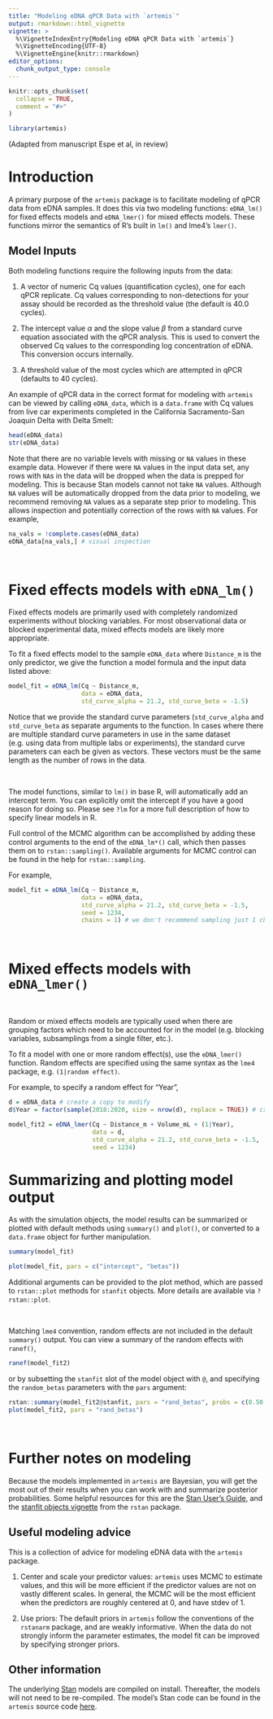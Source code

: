 ```yaml
---
title: "Modeling eDNA qPCR Data with `artemis`"
output: rmarkdown::html_vignette
vignette: >
  %\VignetteIndexEntry{Modeling eDNA qPCR Data with `artemis`}
  %\VignetteEncoding{UTF-8}
  %\VignetteEngine{knitr::rmarkdown}
editor_options: 
  chunk_output_type: console
---
```


```r
knitr::opts_chunk$set(
  collapse = TRUE,
  comment = "#>"
)
```

```r
library(artemis)
```

(Adapted from manuscript Espe et al, in review)

# Introduction

A primary purpose of the `artemis` package is to facilitate modeling of qPCR data from eDNA samples.  It does this via two modeling functions: `eDNA_lm()` for fixed effects models and `eDNA_lmer()` for mixed effects models. These functions mirror the semantics of R's built in `lm()` and lme4's `lmer()`.

## Model Inputs

Both modeling functions require the following inputs from the data:

1. A vector of numeric Cq values (quantification cycles), one for each qPCR replicate. Cq values corresponding to non-detections for your assay should be recorded as the threshold value (the default is 40.0 cycles).

2. The intercept value $\alpha$ and the slope value $\beta$ from a
   standard curve equation associated with the qPCR analysis. This is
   used to convert the observed Cq values to the corresponding log
   concentration of eDNA. This conversion occurs internally.
   
3. A threshold value of the most cycles which are attempted in qPCR (defaults to 40 cycles).

An example of qPCR data in the correct format for modeling with `artemis` can be viewed by calling `eDNA_data`, which is a `data.frame` with Cq values from live car experiments completed in the California Sacramento-San Joaquin Delta with Delta Smelt:

```r
head(eDNA_data)
str(eDNA_data)
```

Note that there are no variable levels with missing or `NA` values in
these example data. However if there were `NA` values in the input
data set, any rows with `NA`s in the data will be dropped when the
data is prepped for modeling.  This is because Stan models cannot not
take `NA` values. Although `NA` values will be automatically dropped
from the data prior to modeling, we recommend removing `NA` values as
a separate step prior to modeling. This allows inspection and
potentially correction of the rows with `NA` values. For example,

```r
na_vals = !complete.cases(eDNA_data)
eDNA_data[na_vals,] # visual inspection
```

<br>

# Fixed effects models with `eDNA_lm()`

Fixed effects models are primarily used with completely randomized
experiments without blocking variables. For most observational data or
blocked experimental data, mixed effects models are likely more
appropriate.

To fit a fixed effects model to the sample `eDNA_data` where `Distance_m` is the only predictor, we give the function a model formula and the input data listed above:

```r

model_fit = eDNA_lm(Cq ~ Distance_m, 
                    data = eDNA_data,
                    std_curve_alpha = 21.2, std_curve_beta = -1.5)

```

Notice that we provide the standard curve parameters
(`std_curve_alpha` and `std_curve_beta` as separate arguments to the
function. In cases where there are multiple standard curve parameters
in use in the same dataset (e.g. using data from multiple labs or
experiments), the standard curve parameters can each be given as
vectors. These vectors must be the same length as the number of rows
in the data. 

<br>

The model functions, similar to `lm()` in base R, will automatically
add an intercept term. You can explicitly omit the intercept if you
have a good reason for doing so. Please see `?lm` for a more full
description of how to specify linear models in R.

Full control of the MCMC algorithm can be accomplished by adding these
control arguments to the end of the `eDNA_lm*()` call, which then
passes them on to `rstan::sampling()`. Available arguments for MCMC
control can be found in the help for `rstan::sampling`.

For example,


```r
model_fit = eDNA_lm(Cq ~ Distance_m, 
                    data = eDNA_data,
                    std_curve_alpha = 21.2, std_curve_beta = -1.5,
                    seed = 1234, 
                    chains = 1) # we don't recommend sampling just 1 chain; the default is 4

```

<br>

# Mixed effects models with `eDNA_lmer()`

<br>

Random or mixed effects models are typically used when there are
grouping factors which need to be accounted for in the model
(e.g. blocking variables, subsamplings from a single filter, etc.). 

To fit a model with one or more random effect(s), use the `eDNA_lmer()` function. Random effects are specified using the same syntax as the `lme4` package, e.g. `(1|random effect)`.

For example, to specify a random effect for "Year",

```r
d = eDNA_data # create a copy to modify 
d$Year = factor(sample(2018:2020, size = nrow(d), replace = TRUE)) # create a random variable

model_fit2 = eDNA_lmer(Cq ~ Distance_m + Volume_mL + (1|Year),
                       data = d,
                       std_curve_alpha = 21.2, std_curve_beta = -1.5,
                       seed = 1234) 

```

# Summarizing and plotting model output

As with the simulation objects, the model results can be summarized or plotted with default methods using
`summary()` and `plot()`, or converted to a `data.frame` object for further manipulation.

```r
summary(model_fit)

plot(model_fit, pars = c("intercept", "betas"))
```

Additional arguments can be provided to the plot method, which are
passed to `rstan::plot` methods for `stanfit` objects. More details
are available via `?rstan::plot`.

<br>

Matching `lme4` convention, random effects are not included in the
default `summary()` output.  You can view a summary of the random
effects with `ranef()`,


```r
ranef(model_fit2)
```

or by subsetting the `stanfit` slot of the model object with `@`, and
specifying the `random_betas` parameters with the `pars` argument:

```r
rstan::summary(model_fit2@stanfit, pars = "rand_betas", probs = c(0.50, 0.025, 0.975))$summary
plot(model_fit2, pars = "rand_betas")
```

<br>

# Further notes on modeling

Because the models implemented in `artemis` are Bayesian, you will get the most out of their results when you can work with and summarize posterior probabilities.  Some helpful resources for this are the [Stan User's Guide](https://mc-stan.org/docs/2_22/stan-users-guide/index.html), and the [stanfit objects vignette](http://mc-stan.org/rstan/articles/stanfit_objects.html) from the `rstan` package.

## Useful modeling advice

This is a collection of advice for modeling eDNA data with the
`artemis` package.

1. Center and scale your predictor values: `artemis` uses MCMC to
   estimate values, and this will be more efficient if the predictor
   values are not on vastly different scales. In general, the MCMC
   will be the most efficient when the predictors are roughly centered
   at 0, and have stdev of 1.
   
2. Use priors: The default priors in `artemis` follow the conventions
   of the `rstanarm` package, and are weakly informative. When the
   data do not strongly inform the parameter estimates, the model fit
   can be improved by specifying stronger priors. 

## Other information

The underlying [Stan](https://mc-stan.org) models are compiled on install. Thereafter, the models will not need
to be re-compiled. The model's Stan code can be found in the `artemis` source code [here](https://github.com/fishsciences/artemis/tree/main/inst/stan). 


<br>
---
<br>
